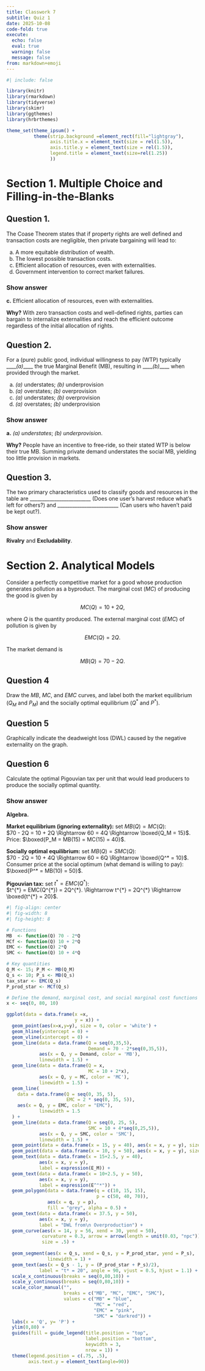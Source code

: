 ```yaml
---
title: Classwork 7
subtitle: Quiz 1
date: 2025-10-08
code-fold: true
execute: 
  echo: false
  eval: true
  warning: false
  message: false
from: markdown+emoji
---
```

```r
#| include: false

library(knitr)
library(rmarkdown)
library(tidyverse)
library(skimr)
library(ggthemes)
library(hrbrthemes)

theme_set(theme_ipsum() +
          theme(strip.background =element_rect(fill="lightgray"),
                axis.title.x = element_text(size = rel(1.5)),
                axis.title.y = element_text(size = rel(1.5)),
                legend.title = element_text(size=rel(1.25))
                ))
```


# Section 1. Multiple Choice and Filling-in-the-Blanks

## Question 1. 
The Coase Theorem states that if property rights are well defined and transaction costs are negligible, then private bargaining will lead to: 

a. A more equitable distribution of wealth.
b. The lowest possible transaction costs.
c. Efficient allocation of resources, even with externalities.
d. Government intervention to correct market failures.



::: {.callout-tip collapse="true"}
### Show answer
**c.** Efficient allocation of resources, even with externalities.

**Why?** With zero transaction costs and well-defined rights, parties can bargain to internalize externalities and reach the efficient outcome regardless of the initial allocation of rights.

:::

## Question 2.
For a (pure) public good, individual willingness to pay (WTP) typically ____*(a)*____ the true Marginal Benefit (MB), resulting in ____*(b)*____ when provided through the market.

a.  *(a)* understates; *(b)* underprovision
b.  *(a)* overstates; *(b)* overprovision
c.  *(a)* understates; *(b)* overprovision
d.  *(a)* overstates; *(b)* underprovision


::: {.callout-tip collapse="true"}
### Show answer
**a.** *(a)* *understates*; *(b)* *underprovision*.

**Why?** People have an incentive to free‑ride, so their stated WTP is below their true MB. Summing private demand understates the social MB, yielding too little provision in markets.

:::


## Question 3. 
The two primary characteristics used to classify goods and resources in the table are _________________________ (Does one user's harvest reduce what's left for others?) and _________________________ (Can users who haven't paid be kept out?). 


::: {.callout-tip collapse="true"}
### Show answer

**Rivalry** and **Excludability**.

:::



<!-- ## Question 4. -->
<!-- Elinor Ostrom's work challenged the notion of the "tragedy of the commons" by showing that many communities succeed through _________________________ without needing full privatization or heavy state control. -->

<!-- $\vspace{3cm}$ -->


# Section 2. Analytical Models

Consider a perfectly competitive market for a good whose production generates pollution as a byproduct. The marginal cost ($MC$) of producing the good is given by 

$$
MC(Q) = 10 + 2Q,
$$ 

where $Q$ is the quantity produced. The external marginal cost ($EMC$) of pollution is given by 

$$
EMC(Q) = 2Q.
$$ 

The market demand is 

$$
MB(Q) = 70 - 2Q.
$$



## Question 4
Draw the $MB$, $MC$, and $EMC$ curves, and label both the market equilibrium ($Q_M$ and $P_M$) and the socially optimal equilibrium ($Q^*$ and $P^*$).

## Question 5
Graphically indicate the deadweight loss (DWL) caused by the negative externality on the graph.


## Question 6
Calculate the optimal Pigouvian tax per unit that would lead producers to produce the socially optimal quantity.



::: {.callout-tip collapse="true"}
### Show answer

**Algebra.**

**Market equilibrium (ignoring externality):** set $MB(Q)=MC(Q)$:  
  $70 - 2Q = 10 + 2Q \Rightarrow 60 = 4Q \Rightarrow \boxed{Q_M = 15}$.  
  Price: $\boxed{P_M = MB(15) = MC(15) = 40}$.

**Socially optimal equilibrium:** set $MB(Q)=SMC(Q)$:  
  $70 - 2Q = 10 + 4Q \Rightarrow 60 = 6Q \Rightarrow \boxed{Q^* = 10}$.  
  Consumer price at the social optimum (what demand is willing to pay): $\boxed{P^* = MB(10) = 50}$.

**Pigouvian tax:** set $t^{*} = EMC(Q^{*})$:  
  $t^{*} = EMC(Q^{*}) = 2Q^{*}. \Rightarrow t^{*} = 2Q^{*} \Rightarrow \boxed{t^{*} = 20}$.
  
```r
#| fig-align: center
#| fig-width: 8
#| fig-height: 8

# Functions
MB  <- function(Q) 70 - 2*Q
MCf <- function(Q) 10 + 2*Q
EMC <- function(Q) 2*Q
SMC <- function(Q) 10 + 4*Q

# Key quantities
Q_M <- 15; P_M <- MB(Q_M)
Q_s <- 10; P_s <- MB(Q_s)
tax_star <- EMC(Q_s)
P_prod_star <- MCf(Q_s)

# Define the demand, marginal cost, and social marginal cost functions
x <- seq(0, 80, 10)

ggplot(data = data.frame(x =x,
                         y = x)) +
  geom_point(aes(x=x,y=y), size = 0, color = 'white') +
  geom_hline(yintercept = 0) +
  geom_vline(xintercept = 0) +
  geom_line(data = data.frame(Q = seq(0,35,5), 
                              Demand = 70 - 2*seq(0,35,5)), 
            aes(x = Q, y = Demand, color = 'MB'),
            linewidth = 1.5) +
  geom_line(data = data.frame(Q = x, 
                              MC = 10 + 2*x), 
            aes(x = Q, y = MC, color = 'MC'),
            linewidth = 1.5) +
  geom_line(
    data = data.frame(Q = seq(0, 35, 5),
                      EMC = 2 * seq(0, 35, 5)),
    aes(x = Q, y = EMC, color = "EMC"),
            linewidth = 1.5
  ) +
  geom_line(data = data.frame(Q = seq(0, 25, 5), 
                              SMC = 10 + 4*seq(0,25,5)), 
            aes(x = Q, y = SMC, color = 'SMC'),
            linewidth = 1.5) +
  geom_point(data = data.frame(x = 15, y = 40), aes(x = x, y = y), size = 2) +
  geom_point(data = data.frame(x = 10, y = 50), aes(x = x, y = y), size = 2) +
  geom_text(data = data.frame(x = 15+2.5, y = 40), 
            aes(x = x, y = y),
            label = expression(E_M)) +
  geom_text(data = data.frame(x = 10+2.5, y = 50), 
            aes(x = x, y = y),
            label = expression(E^"*")) +
  geom_polygon(data = data.frame(q = c(10, 15, 15), 
                                 p = c(50, 40, 70)),
               aes(x = q, y = p), 
               fill = "grey", alpha = 0.5) +
  geom_text(data = data.frame(x = 37.5, y = 50), 
            aes(x = x, y = y),
            label = "DWL from\n Overproduction") +
  geom_curve(aes(x = 14, y = 56, xend = 30, yend = 50), 
             curvature = 0.3, arrow = arrow(length = unit(0.03, "npc")),
             size = .5) +
  
  geom_segment(aes(x = Q_s, xend = Q_s, y = P_prod_star, yend = P_s),
               linewidth = 1) +
  geom_text(aes(x = Q_s - 1, y = (P_prod_star + P_s)/2),
            label = "t* = 20", angle = 90, vjust = 0.5, hjust = 1.1) +
  scale_x_continuous(breaks = seq(0,80,10)) +
  scale_y_continuous(breaks = seq(0,80,10)) +
  scale_color_manual("", 
                     breaks = c("MB", "MC", "EMC", "SMC"),
                     values = c("MB" = "blue", 
                                "MC" = "red", 
                                "EMC" = "pink", 
                                "SMC" = "darkred")) +
  labs(x = 'Q', y= 'P') +
  ylim(0,80) +
  guides(fill = guide_legend(title.position = "top",
                             label.position = "bottom",
                             keywidth = 3,
                             nrow = 1)) +
  theme(legend.position = c(.75, .5),
        axis.text.y = element_text(angle=90))
```

:::
